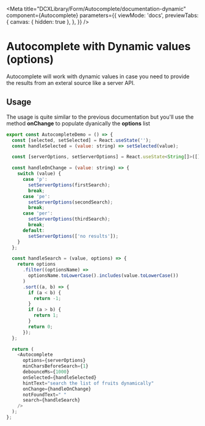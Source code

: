 
<Meta
  title="DCXLibrary/Form/Autocomplete/documentation-dynamic"
  component={Autocomplete}
  parameters={{
    viewMode: 'docs',
    previewTabs: {
      canvas: { hidden: true },
    },
  }}
/>

# Autocomplete with Dynamic values (options)

Autocomplete will work with dynamic values in case you need to provide the results from an exteral source like a server API.

## Usage

The usage is quite similar to the previous documentation but you'll use the method **onChange** to populate dyanically the **options** list

```js
export const AutocompleteDemo = () => {
  const [selected, setSelected] = React.useState('');
  const handleSelected = (value: string) => setSelected(value);

  const [serverOptions, setServerOptions] = React.useState<String[]>([]);

  const handleOnChange = (value: string) => {
    switch (value) {
      case 'p':
        setServerOptions(firstSearch);
        break;
      case 'pe':
        setServerOptions(secondSearch);
        break;
      case 'per':
        setServerOptions(thirdSearch);
        break;
      default:
        setServerOptions(['no results']);
    }
  };

  const handleSearch = (value, options) => {
    return options
      .filter((optionsName) =>
        optionsName.toLowerCase().includes(value.toLowerCase())
      )
      .sort((a, b) => {
        if (a < b) {
          return -1;
        }
        if (a > b) {
          return 1;
        }
        return 0;
      });
  };

  return (
    <Autocomplete
      options={serverOptions}
      minCharsBeforeSearch={1}
      debounceMs={1000}
      onSelected={handleSelected}
      hintText="search the list of fruits dynamically"
      onChange={handleOnChange}
      notFoundText=" "
      search={handleSearch}
    />
  );
};
```

<Props of={Autocomplete} />
